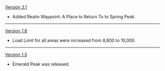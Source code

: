 {{Change History/Header}}
[[Version 3.1]]
* Added Realm Waypoint: A Place to Return To to Spring Peak.
----
[[Version 1.6]]
*Load Limit for all areas were increased from 8,800 to 10,000.
----
[[Version 1.5]]
*Emerald Peak was released.